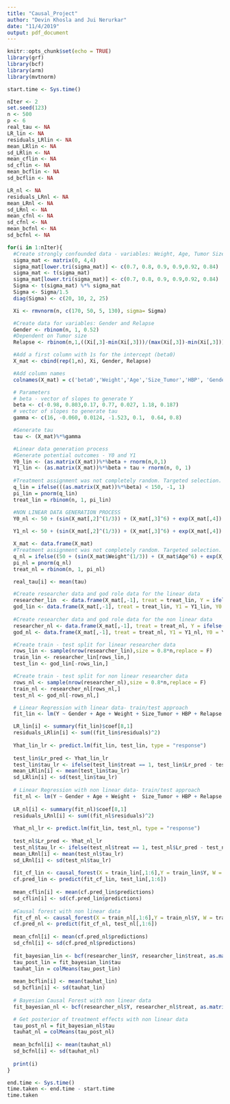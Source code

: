 ```yaml
---
title: "Causal_Project"
author: "Devin Khosla and Jui Nerurkar"
date: "11/4/2019"
output: pdf_document
---
```


```r
knitr::opts_chunk$set(echo = TRUE)
library(grf)
library(bcf)
library(arm)
library(mvtnorm)
```

```r
start.time <- Sys.time()

nIter <- 2
set.seed(123)
n <- 500
p <- 6
real_tau <- NA
LR_lin <- NA
residuals_LRlin <- NA
mean_LRlin <- NA
sd_LRlin <- NA
mean_cflin <- NA
sd_cflin <- NA
mean_bcflin <- NA
sd_bcflin <- NA

LR_nl <- NA
residuals_LRnl <- NA
mean_LRnl <- NA
sd_LRnl <- NA
mean_cfnl <- NA
sd_cfnl <- NA
mean_bcfnl <- NA
sd_bcfnl <- NA

for(i in 1:nIter){
  #Create strongly confounded data - variables: Weight, Age, Tumor Size and Blood Pressure
  sigma_mat <- matrix(0, 4,4)
  sigma_mat[lower.tri(sigma_mat)] <- c(0.7, 0.8, 0.9, 0.9,0.92, 0.84)
  sigma_mat <- t(sigma_mat)
  sigma_mat[lower.tri(sigma_mat)] <- c(0.7, 0.8, 0.9, 0.9,0.92, 0.84)
  Sigma <- t(sigma_mat) %*% sigma_mat
  Sigma <- Sigma/1.5
  diag(Sigma) <- c(20, 10, 2, 25)

  Xi <- rmvnorm(n, c(170, 50, 5, 130), sigma= Sigma)

  #Create data for variables: Gender and Relapse
  Gender <- rbinom(n, 1, 0.52)
  #Dependent on Tumor size
  Relapse <- rbinom(n,1,((Xi[,3]-min(Xi[,3]))/(max(Xi[,3])-min(Xi[,3]))))

  #Add a first column with 1s for the intercept (beta0)
  X_mat <- cbind(rep(1,n), Xi, Gender, Relapse)

  #Add column names
  colnames(X_mat) = c('beta0','Weight','Age','Size_Tumor','HBP', 'Gender','Relapse')

  # Parameters
  # beta - vector of slopes to generate Y
  beta <- c(-0.98, 0.803,0.17, 0.77, 0.027, 1.18, 0.187)
  # vector of slopes to generate tau
  gamma <- c(16, -0.060, 0.0124, -1.523, 0.1,  0.64, 0.8)

  #Generate tau
  tau <- (X_mat)%*%gamma

  #Linear data generation process
  #Generate potential outcomes - Y0 and Y1
  Y0_lin <- (as.matrix(X_mat))%*%beta + rnorm(n,0,1)
  Y1_lin <- (as.matrix(X_mat))%*%beta + tau + rnorm(n, 0, 1)
  
  #Treatment assignment was not completely random. Targeted selection.
  q_lin = ifelse(((as.matrix(X_mat))%*%beta) < 150, -1, 1)
  pi_lin = pnorm(q_lin)
  treat_lin = rbinom(n, 1, pi_lin)

  #NON LINEAR DATA GENERATION PROCESS
  Y0_nl <- 50 + (sin(X_mat[,2]^(1/3)) + (X_mat[,3]^6) + exp(X_mat[,4]) + X_mat[,7]) *(10^-9) + rbeta(n,0.5,1/3)
  
  Y1_nl <- 50 + (sin(X_mat[,2]^(1/3)) + (X_mat[,3]^6) + exp(X_mat[,4]) + X_mat[,7]) *(10^-9) + rbeta(n,0.5,1/3)+ tau

  X_mat <- data.frame(X_mat)
  #Treatment assignment was not completely random. Targeted selection.
  q_nl = ifelse((50 + (sin(X_mat$Weight^(1/3)) + (X_mat$Age^6) + exp(X_mat$Size_Tumor) + X_mat$Relapse) *(10^-9)) < 65, -1, 1)
  pi_nl = pnorm(q_nl)
  treat_nl = rbinom(n, 1, pi_nl)

  real_tau[i] <- mean(tau)

  #Create researcher data and god role data for the linear data
  researcher_lin  <- data.frame(X_mat[,-1], treat = treat_lin, Y = ifelse(treat_lin == 1, Y1_lin, Y0_lin))
  god_lin <- data.frame(X_mat[,-1], treat = treat_lin, Y1 = Y1_lin, Y0 = Y0_lin, tau = tau)
  
  #Create researcher data and god role data for the non linear data
  researcher_nl <- data.frame(X_mat[,-1], treat = treat_nl, Y = ifelse(treat_nl == 1, Y1_nl, Y0_nl))
  god_nl <- data.frame(X_mat[,-1], treat = treat_nl, Y1 = Y1_nl, Y0 = Y0_nl, tau = tau)

  #Create train - test split for linear researcher data
  rows_lin <- sample(nrow(researcher_lin),size = 0.8*n,replace = F)
  train_lin <- researcher_lin[rows_lin,]
  test_lin <- god_lin[-rows_lin,]

  #Create train - test split for non linear researcher data
  rows_nl <- sample(nrow(researcher_nl),size = 0.8*n,replace = F)
  train_nl <- researcher_nl[rows_nl,]
  test_nl <- god_nl[-rows_nl,]

  # Linear Regression with linear data- train/test approach
  fit_lin <- lm(Y ~ Gender + Age + Weight + Size_Tumor + HBP + Relapse + treat,data = train_lin)

  LR_lin[i] <- summary(fit_lin)$coef[8,1]
  residuals_LRlin[i] <- sum((fit_lin$residuals)^2)
  
  Yhat_lin_lr <- predict.lm(fit_lin, test_lin, type = "response")
 
  test_lin$Lr_pred <- Yhat_lin_lr
  test_lin$tau_lr <- ifelse(test_lin$treat == 1, test_lin$Lr_pred - test_lin$Y0, test_lin$Y1 - test_lin$Lr_pred) 
  mean_LRlin[i] <- mean(test_lin$tau_lr)
  sd_LRlin[i] <- sd(test_lin$tau_lr)
  
  # Linear Regression with non linear data- train/test approach
  fit_nl <- lm(Y ~ Gender + Age + Weight +  Size_Tumor + HBP + Relapse + treat,data = train_nl)
  
  LR_nl[i] <- summary(fit_nl)$coef[8,1]
  residuals_LRnl[i] <- sum((fit_nl$residuals)^2)
  
  Yhat_nl_lr <- predict.lm(fit_lin, test_nl, type = "response")
  
  test_nl$Lr_pred <- Yhat_nl_lr
  test_nl$tau_lr <- ifelse(test_nl$treat == 1, test_nl$Lr_pred - test_nl$Y0, test_nl$Y1 - test_nl$Lr_pred) 
  mean_LRnl[i] <- mean(test_nl$tau_lr)
  sd_LRnl[i] <- sd(test_nl$tau_lr)
  
  fit_cf_lin <- causal_forest(X = train_lin[,1:6],Y = train_lin$Y, W = train_lin$treat)
  cf.pred_lin <- predict(fit_cf_lin, test_lin[,1:6])
  
  mean_cflin[i] <- mean(cf.pred_lin$predictions)
  sd_cflin[i] <- sd(cf.pred_lin$predictions)
  
  #Causal forest with non linear data
  fit_cf_nl <- causal_forest(X = train_nl[,1:6],Y = train_nl$Y, W = train_nl$treat)
  cf.pred_nl <- predict(fit_cf_nl, test_nl[,1:6])
  
  mean_cfnl[i] <- mean(cf.pred_nl$predictions)
  sd_cfnl[i] <- sd(cf.pred_nl$predictions)
  
  fit_bayesian_lin <- bcf(researcher_lin$Y, researcher_lin$treat, as.matrix(researcher_lin[,1:6]),as.matrix(researcher_lin[,1:6]), pihat = pi_lin, nburn = 2000, nsim = 2000)
  tau_post_lin = fit_bayesian_lin$tau
  tauhat_lin = colMeans(tau_post_lin)
  
  mean_bcflin[i] <- mean(tauhat_lin)
  sd_bcflin[i] <- sd(tauhat_lin)
  
  # Bayesian Causal Forest with non linear data
  fit_bayesian_nl <- bcf(researcher_nl$Y, researcher_nl$treat, as.matrix(researcher_nl[,1:6]),as.matrix(researcher_nl[,1:6]), pihat = pi_nl, nburn = 2000, nsim = 2000)

  # Get posterior of treatment effects with non linear data
  tau_post_nl = fit_bayesian_nl$tau
  tauhat_nl = colMeans(tau_post_nl)
  
  mean_bcfnl[i] <- mean(tauhat_nl)
  sd_bcfnl[i] <- sd(tauhat_nl)
  
  print(i)
}

end.time <- Sys.time()
time.taken <- end.time - start.time
time.taken
```





